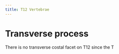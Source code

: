 ```yaml
---
title: T12 Vertebrae
---
```



# Transverse process

There is no transverse costal facet on T12 since the T